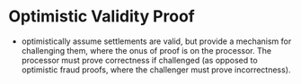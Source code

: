 # Optimistic Validity Proof

* optimistically assume settlements are valid, but provide a mechanism for challenging them, where the onus of proof is on the processor. The processor must prove correctness if challenged (as opposed to optimistic fraud proofs, where the challenger must prove incorrectness).